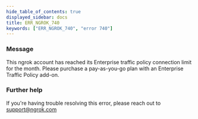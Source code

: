 ```yaml
---
hide_table_of_contents: true
displayed_sidebar: docs
title: ERR_NGROK_740
keywords: ["ERR_NGROK_740", "error 740"]
---
```


### Message

This ngrok account has reached its Enterprise traffic policy connection limit for the month. Please purchase a pay-as-you-go plan with an Enterprise Traffic Policy add-on.

### Further help

If you're having trouble resolving this error, please reach out to [support@ngrok.com](mailto:support@ngrok.com?subject=Help%20with%20ERR_NGROK_740)
